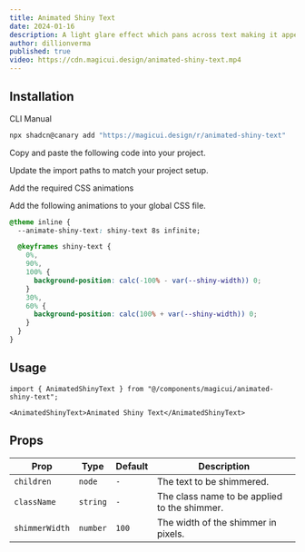 ```yaml
---
title: Animated Shiny Text
date: 2024-01-16
description: A light glare effect which pans across text making it appear as if it is shimmering.
author: dillionverma
published: true
video: https://cdn.magicui.design/animated-shiny-text.mp4
---
```


<ComponentPreview name="animated-shiny-text-demo" />

## Installation

<Tabs defaultValue="cli">

<TabsList>
  <TabsTrigger value="cli">CLI</TabsTrigger>
  <TabsTrigger value="manual">Manual</TabsTrigger>
</TabsList>
<TabsContent value="cli">

```bash
npx shadcn@canary add "https://magicui.design/r/animated-shiny-text"
```

</TabsContent>

<TabsContent value="manual">

<Steps>

<Step>Copy and paste the following code into your project.</Step>

<ComponentSource name="animated-shiny-text" />

<Step>Update the import paths to match your project setup.</Step>

<Step>Add the required CSS animations</Step>

Add the following animations to your global CSS file.

```css title="app/globals.css" {2, 4-14}
@theme inline {
  --animate-shiny-text: shiny-text 8s infinite;

  @keyframes shiny-text {
    0%,
    90%,
    100% {
      background-position: calc(-100% - var(--shiny-width)) 0;
    }
    30%,
    60% {
      background-position: calc(100% + var(--shiny-width)) 0;
    }
  }
}
```

</Steps>

</TabsContent>

</Tabs>

## Usage

```tsx
import { AnimatedShinyText } from "@/components/magicui/animated-shiny-text";
```

```tsx
<AnimatedShinyText>Animated Shiny Text</AnimatedShinyText>
```

## Props

| Prop           | Type     | Default | Description                                  |
| -------------- | -------- | ------- | -------------------------------------------- |
| `children`     | `node`   | `-`     | The text to be shimmered.                    |
| `className`    | `string` | `-`     | The class name to be applied to the shimmer. |
| `shimmerWidth` | `number` | `100`   | The width of the shimmer in pixels.          |
